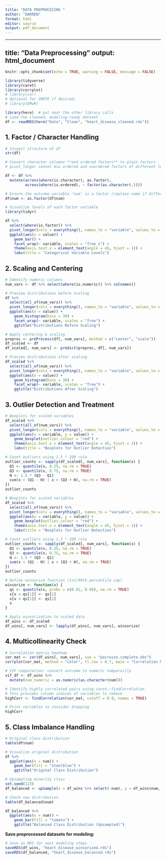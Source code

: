 ```yaml
---
title: "DATA PREPROCESING "
author: "DARREN"
format: html
editor: source
output: pdf_document
---
```



---

## title: "Data Preprocessing" output: html\_document

```r
knitr::opts_chunk$set(echo = TRUE, warning = FALSE, message = FALSE)
```

```r
library(tidyverse)
library(caret)
library(corrplot)
# library(car)
# Optional for SMOTE if desired:
# library(DMwR)
```

```r
library(here)  # put near the other library calls
# Load the cleaned, modeling-ready dataset
df <- readRDS(here("Data", "Clean", "heart_disease_cleaned.rds"))
```

## 1. Factor / Character Handling

```r
# Inspect structure of df
str(df)

# Convert character columns **and ordered factors** to plain factors
# pivot_longer cannot mix ordered and unordered factors of different levels

df <- df %>%
  mutate(across(where(is.character), as.factor),
         across(where(is.ordered), ~ factor(as.character(.))))

# Ensure the outcome variable 'num' is a factor (replace name if different)
df$num <- as.factor(df$num)

# Visualize levels of each factor variable
library(tidyr)

df %>%
  select(where(is.factor)) %>%
  pivot_longer(cols = everything(), names_to = "variable", values_to = "value") %>%
  ggplot(aes(x = value)) +
    geom_bar() +
    facet_wrap(~ variable, scales = "free_x") +
    theme(axis.text.x = element_text(angle = 45, hjust = 1)) +
    labs(title = "Categorical Variable Levels")
```

## 2. Scaling and Centering

```r
# Identify numeric columns
num_vars <- df %>% select(where(is.numeric)) %>% colnames()

# Preview distributions before scaling
df %>%
  select(all_of(num_vars)) %>%
  pivot_longer(cols = everything(), names_to = "variable", values_to = "value") %>%
  ggplot(aes(x = value)) +
    geom_histogram(bins = 30) +
    facet_wrap(~ variable, scales = "free") +
    ggtitle("Distributions Before Scaling")

# Apply centering & scaling
preproc <- preProcess(df[, num_vars], method = c("center", "scale"))
df_scaled <- df
df_scaled[, num_vars] <- predict(preproc, df[, num_vars])

# Preview distributions after scaling
df_scaled %>%
  select(all_of(num_vars)) %>%
  pivot_longer(cols = everything(), names_to = "variable", values_to = "value") %>%
  ggplot(aes(x = value)) +
    geom_histogram(bins = 30) +
    facet_wrap(~ variable, scales = "free") +
    ggtitle("Distributions After Scaling")
```

## 3. Outlier Detection and Treatment

```r
# Boxplots for scaled variables
df_scaled %>%
  select(all_of(num_vars)) %>%
  pivot_longer(cols = everything(), names_to = "variable", values_to = "value") %>%
  ggplot(aes(x = variable, y = value)) +
    geom_boxplot(outlier.colour = "red") +
    theme(axis.text.x = element_text(angle = 45, hjust = 1)) +
    labs(title = "Boxplots for Outlier Detection")

# Count outliers using 1.5 * IQR rule
outlier_counts <- sapply(df_scaled[, num_vars], function(x) {
  Q1 <- quantile(x, 0.25, na.rm = TRUE)
  Q3 <- quantile(x, 0.75, na.rm = TRUE)
  H <- 1.5 * (Q3 - Q1)
  sum(x < (Q1 - H) | x > (Q3 + H), na.rm = TRUE)
})
outlier_counts
```


```r

# Boxplots for scaled variables
df_scaled %>%
  select(all_of(num_vars)) %>%
  pivot_longer(cols = everything(), names_to = "variable", values_to = "value") %>%
  ggplot(aes(x = variable, y = value)) +
    geom_boxplot(outlier.colour = "red") +
    theme(axis.text.x = element_text(angle = 45, hjust = 1)) +
    labs(title = "Boxplots for Outlier Detection")
```

```r
# Count outliers using 1.5 * IQR rule
outlier_counts <- sapply(df_scaled[, num_vars], function(x) {
  Q1 <- quantile(x, 0.25, na.rm = TRUE)
  Q3 <- quantile(x, 0.75, na.rm = TRUE)
  H <- 1.5 * (Q3 - Q1)
  sum(x < (Q1 - H) | x > (Q3 + H), na.rm = TRUE)
})
outlier_counts
```

```r
# Define winsorize function (1st/99th percentile cap)
winsorize <- function(x) {
  qs <- quantile(x, probs = c(0.01, 0.99), na.rm = TRUE)
  x[x < qs[1]] <- qs[1]
  x[x > qs[2]] <- qs[2]
  x
}

# Apply winsorization to scaled data
df_wins <- df_scaled
df_wins[, num_vars] <- lapply(df_wins[, num_vars], winsorize)
```

## 4. Multicollinearity Check

```r

# Correlation matrix heatmap
cor_mat <- cor(df_wins[, num_vars], use = "pairwise.complete.obs")
corrplot(cor_mat, method = "color", tl.cex = 0.7, main = "Correlation Matrix")
```

```r
# VIF computation: convert outcome to numeric temporarily
vif_df <- df_wins %>%
  mutate(num_numeric = as.numeric(as.character(num)))

# Identify highly correlated pairs using caret::findCorrelation
# This provides column indices of variables to remove
highCorr <- findCorrelation(cor_mat, cutoff = 0.9, names = TRUE)

# Print variables to consider dropping
highCorr
```

## 5. Class Imbalance Handling

```r
# Original class distribution
table(df$num)

# Visualize original distribution
df %>%
  ggplot(aes(x = num)) +
    geom_bar(fill = "steelblue") +
    ggtitle("Original Class Distribution")
```

```r
# Upsampling minority class
set.seed(123)
df_balanced <- upSample(x = df_wins %>% select(-num), y = df_wins$num, yname = "num")

# Check new distribution
table(df_balanced$num)
```

```r
df_balanced %>%
  ggplot(aes(x = num)) +
    geom_bar(fill = "tomato") +
    ggtitle("Balanced Class Distribution (Upsampled)")
```

**Save preprocessed datasets for modeling:**

```r
# Save as RDS for next modeling steps
saveRDS(df_wins, "heart_disease_winsorized.rds")
saveRDS(df_balanced, "heart_disease_balanced.rds")
```

